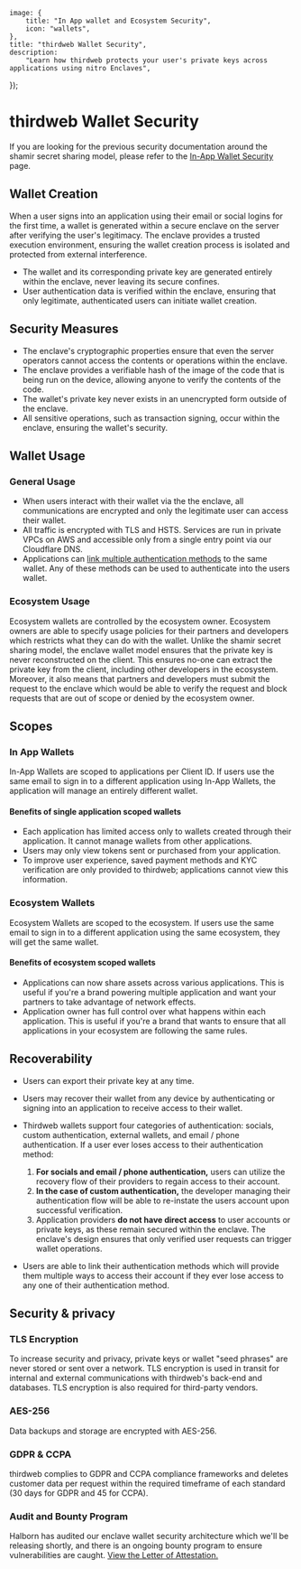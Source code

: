
	image: {
		title: "In App wallet and Ecosystem Security",
		icon: "wallets",
	},
	title: "thirdweb Wallet Security",
	description:
		"Learn how thirdweb protects your user's private keys across applications using nitro Enclaves",
});

# thirdweb Wallet Security

If you are looking for the previous security documentation around the shamir secret sharing model, please refer to the [In-App Wallet Security](/connect/wallet/security/legacy) page.

## Wallet Creation

When a user signs into an application using their email or social logins for the first time, a wallet is generated within a secure enclave on the server after verifying the user's legitimacy. The enclave provides a trusted execution environment, ensuring the wallet creation process is isolated and protected from external interference.

- The wallet and its corresponding private key are generated entirely within the enclave, never leaving its secure confines.
- User authentication data is verified within the enclave, ensuring that only legitimate, authenticated users can initiate wallet creation.

<DocImage src={EnclaveWalletCreation} className="max-w-96" />


## Security Measures

- The enclave's cryptographic properties ensure that even the server operators cannot access the contents or operations within the enclave.
- The enclave provides a verifiable hash of the image of the code that is being run on the device, allowing anyone to verify the contents of the code.
- The wallet's private key never exists in an unencrypted form outside of the enclave.
- All sensitive operations, such as transaction signing, occur within the enclave, ensuring the wallet's security.

## Wallet Usage

### General Usage

- When users interact with their wallet via the the enclave, all communications are encrypted and only the legitimate user can access their wallet.
- All traffic is encrypted with TLS and HSTS. Services are run in private VPCs on AWS and accessible only from a single entry point via our Cloudflare DNS.
- Applications can [link multiple authentication methods](/connect/in-app-wallet/guides/link-multiple-profiles) to the same wallet. Any of these methods can be used to authenticate into the users wallet.

### Ecosystem Usage

Ecosystem wallets are controlled by the ecosystem owner. Ecosystem owners are able to specify usage policies for their partners and developers which restricts what they can do with the wallet. Unlike the shamir secret sharing model, the enclave wallet model ensures that the private key is never reconstructed on the client. This ensures no-one can extract the private key from the client, including other developers in the ecosystem. Moreover, it also means that partners and developers must submit the request to the enclave which would be able to verify the request and block requests that are out of scope or denied by the ecosystem owner.  
 
## Scopes


### In App Wallets

In-App Wallets are scoped to applications per Client ID. If users use the same email to sign in to a different application using In-App Wallets, the application will manage an entirely different wallet.

#### Benefits of single application scoped wallets

- Each application has limited access only to wallets created through their application. It cannot manage wallets from other applications.
- Users may only view tokens sent or purchased from your application.
- To improve user experience, saved payment methods and KYC verification are only provided to thirdweb; applications cannot view this information.

<DocImage src={AppScoped} />

### Ecosystem Wallets

Ecosystem Wallets are scoped to the ecosystem. If users use the same email to sign in to a different application using the same ecosystem, they will get the same wallet.

#### Benefits of ecosystem scoped wallets

- Applications can now share assets across various applications. This is useful if you're a brand powering multiple application and want your partners to take advantage of network effects.
- Application owner has full control over what happens within each application. This is useful if you're a brand that wants to ensure that all applications in your ecosystem are following the same rules.

<DocImage src={EcosystemScoped} />


## Recoverability

- Users can export their private key at any time. 
- Users may recover their wallet from any device by authenticating or signing into an application to receive access to their wallet.
- Thirdweb wallets support four categories of authentication: socials, custom authentication, external wallets, and email / phone authentication. If a user ever loses access to their authentication method:

  1.  **For socials and email / phone authentication,** users can utilize the recovery flow of their providers to regain access to their account.
  2.  **In the case of custom authentication,** the developer managing their authentication flow will be able to re-instate the users account upon successful verification.
  3.  Application providers **do not have direct access** to user accounts or private keys, as these remain secured within the enclave. The enclave's design ensures that only verified user requests can trigger wallet operations.

- Users are able to link their authentication methods which will provide them multiple ways to access their account if they ever lose access to any one of their authentication method.

## Security & privacy

### TLS Encryption

To increase security and privacy, private keys or wallet "seed phrases" are never stored or sent over a network. TLS encryption is used in transit for internal and external communications with thirdweb's back-end and databases. TLS encryption is also required for third-party vendors.

### AES-256

Data backups and storage are encrypted with AES-256.

### GDPR & CCPA

thirdweb complies to GDPR and CCPA compliance frameworks and deletes customer data per request within the required timeframe of each standard (30 days for GDPR and 45 for CCPA).

### Audit and Bounty Program

Halborn has audited our enclave wallet security architecture which we'll be releasing shortly, and there is an ongoing bounty program to ensure vulnerabilities are caught. [View the Letter of Attestation.](/pdfs/thirdweb_code_security_audit.pdf)
